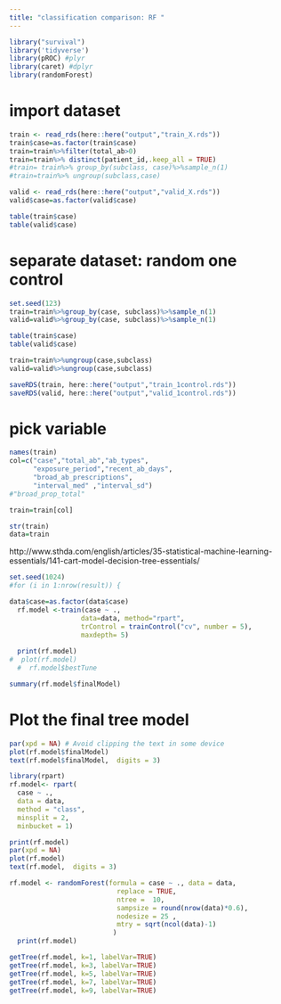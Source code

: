 ```yaml
---
title: "classification comparison: RF "
---
```


```r
library("survival")
library('tidyverse')
library(pROC) #plyr
library(caret) #dplyr
library(randomForest)
```

# import dataset
```r
train <- read_rds(here::here("output","train_X.rds"))
train$case=as.factor(train$case)
train=train%>%filter(total_ab>0)
train=train%>% distinct(patient_id,.keep_all = TRUE)
#train= train%>% group_by(subclass, case)%>%sample_n(1)
#train=train%>% ungroup(subclass,case)

valid <- read_rds(here::here("output","valid_X.rds"))
valid$case=as.factor(valid$case)

table(train$case)
table(valid$case)
```

# separate dataset: random one control
```r

set.seed(123)
train=train%>%group_by(case, subclass)%>%sample_n(1)
valid=valid%>%group_by(case, subclass)%>%sample_n(1)

table(train$case)
table(valid$case)

train=train%>%ungroup(case,subclass)
valid=valid%>%ungroup(case,subclass)

saveRDS(train, here::here("output","train_1control.rds"))
saveRDS(valid, here::here("output","valid_1control.rds"))
```


# pick variable
```r
names(train)
col=c("case","total_ab","ab_types",
      "exposure_period","recent_ab_days",
      "broad_ab_prescriptions",
      "interval_med" ,"interval_sd")
#"broad_prop_total"

train=train[col]

str(train)
data=train
```


http://www.sthda.com/english/articles/35-statistical-machine-learning-essentials/141-cart-model-decision-tree-essentials/
```r
set.seed(1024)
#for (i in 1:nrow(result)) {

data$case=as.factor(data$case)  
  rf.model <-train(case ~ ., 
                  data=data, method="rpart",
                  trControl = trainControl("cv", number = 5),
                  maxdepth= 5)
  
  print(rf.model)
#  plot(rf.model)
  #  rf.model$bestTune
```


```r
summary(rf.model$finalModel)
```

# Plot the final tree model
```r
par(xpd = NA) # Avoid clipping the text in some device
plot(rf.model$finalModel)
text(rf.model$finalModel,  digits = 3)
```


```r
library(rpart)
rf.model<- rpart(
  case ~ ., 
  data = data, 
  method = "class", 
  minsplit = 2, 
  minbucket = 1)

print(rf.model)
par(xpd = NA)
plot(rf.model)
text(rf.model,  digits = 3)
```


```r
rf.model <- randomForest(formula = case ~ ., data = data, 
                           replace = TRUE,
                           ntree =  10,
                           sampsize = round(nrow(data)*0.6),
                           nodesize = 25 ,
                           mtry = sqrt(ncol(data)-1)
                          )
  print(rf.model)
```


```r
getTree(rf.model, k=1, labelVar=TRUE)
getTree(rf.model, k=3, labelVar=TRUE)
getTree(rf.model, k=5, labelVar=TRUE)
getTree(rf.model, k=7, labelVar=TRUE)
getTree(rf.model, k=9, labelVar=TRUE)

```

